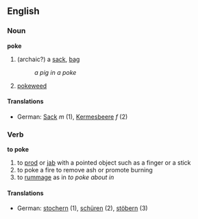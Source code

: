 ==English==
===Noun===
'''poke'''
#(archaic?) a [[sack]], [[bag]]
#:''a pig in a poke''
#[[pokeweed]]

====Translations====
*German: [[Sack]] ''m'' (1), [[Kermesbeere]] ''f'' (2)

===Verb===
'''to poke'''
#to [[prod]] or [[jab]] with a pointed object such as a finger or a stick
#to poke a fire to remove ash or promote burning
#to [[rummage]] as in ''to poke about in''

====Translations====
*German: [[stochern]] (1), [[schüren]] (2), [[stöbern]] (3)